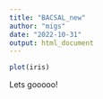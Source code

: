 ```yaml
---
title: "BACSAL_new"
author: "migs"
date: "2022-10-31"
output: html_document
---
```

```r
plot(iris) 
```
Lets gooooo!


